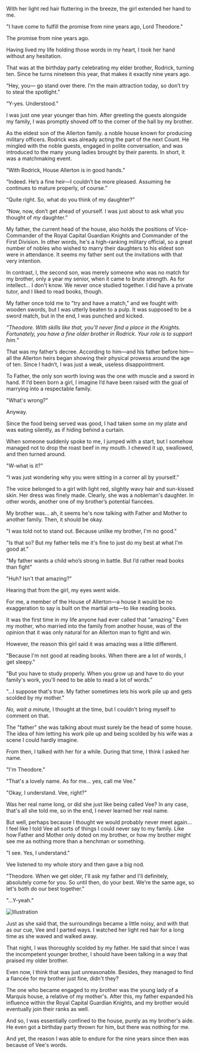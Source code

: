 With her light red hair fluttering in the breeze, the girl extended her hand to me.

"I have come to fulfill the promise from nine years ago, Lord Theodore."

The promise from nine years ago.

Having lived my life holding those words in my heart, I took her hand without any hesitation.

That was at the birthday party celebrating my elder brother, Rodrick, turning ten. Since he turns nineteen this year, that makes it exactly nine years ago.

“Hey, you— go stand over there. I’m the main attraction today, so don’t try to steal the spotlight.”

“Y-yes. Understood.”

I was just one year younger than him. After greeting the guests alongside my family, I was promptly shoved off to the corner of the hall by my brother.

As the eldest son of the Allerton family. a noble house known for producing military officers. Rodrick was already acting the part of the next Count. He mingled with the noble guests, engaged in polite conversation, and was introduced to the many young ladies brought by their parents. In short, it was a matchmaking event.

“With Rodrick, House Allerton is in good hands.”

“Indeed. He’s a fine heir—I couldn’t be more pleased. Assuming he continues to mature properly, of course.”

“Quite right. So, what do you think of my daughter?”

“Now, now, don’t get ahead of yourself. I was just about to ask what you thought of _my_ daughter.”

My father, the current head of the house, also holds the positions of Vice-Commander of the Royal Capital Guardian Knights and Commander of the First Division. In other words, he's a high-ranking military official, so a great number of nobles who wished to marry their daughters to his eldest son were in attendance. It seems my father sent out the invitations with that very intention.

In contrast, I, the second son, was merely someone who was no match for my brother, only a year my senior, when it came to brute strength. As for intellect... I don't know. We never once studied together. I did have a private tutor, and I liked to read books, though.

My father once told me to "try and have a match," and we fought with wooden swords, but I was utterly beaten to a pulp. It was supposed to be a sword match, but in the end, I was punched and kicked.

_“Theodore. With skills like that, you’ll never find a place in the Knights. Fortunately, you have a fine older brother in Rodrick. Your role is to support him.”_

That was my father’s decree. According to him—and his father before him—all the Allerton heirs began showing their physical prowess around the age of ten. Since I hadn’t, I was just a weak, useless disappointment.

To Father, the only son worth loving was the one with muscle and a sword in hand. If I’d been born a girl, I imagine I’d have been raised with the goal of marrying into a respectable family.

"What's wrong?"

Anyway.

Since the food being served was good, I had taken some on my plate and was eating silently, as if hiding behind a curtain.

When someone suddenly spoke to me, I jumped with a start, but I somehow managed not to drop the roast beef in my mouth. I chewed it up, swallowed, and then turned around.

"W-what is it?"

“I was just wondering why you were sitting in a corner all by yourself.”

The voice belonged to a girl with light red, slightly wavy hair and sun-kissed skin. Her dress was finely made. Clearly, she was a nobleman's daughter. In other words, another one of my brother’s potential fiancées.

My brother was... ah, it seems he's now talking with Father and Mother to another family. Then, it should be okay.

"I was told not to stand out. Because unlike my brother, I'm no good."

"Is that so? But my father tells me it's fine to just do my best at what I'm good at."

"My father wants a child who’s strong in battle. But I’d rather read books than fight"

"Huh? Isn't that amazing?"

Hearing that from the girl, my eyes went wide.

For me, a member of the House of Allerton—a house it would be no exaggeration to say is built on the martial arts—to like reading books.

It was the first time in my life anyone had ever called that "amazing." Even my mother, who married into the family from another house, was of the opinion that it was only natural for an Allerton man to fight and win.

However, the reason this girl said it was amazing was a little different.

"Because I'm not good at reading books. When there are a lot of words, I get sleepy."

"But you have to study properly. When you grow up and have to do your family's work, you'll need to be able to read a lot of words."

"...I suppose that's true. My father sometimes lets his work pile up and gets scolded by my mother."

_No, wait a minute,_ I thought at the time, but I couldn't bring myself to comment on that.

The "father" she was talking about must surely be the head of some house. The idea of him letting his work pile up and being scolded by his wife was a scene I could hardly imagine.

From then, I talked with her for a while. During that time, I think I asked her name.

"I'm Theodore."

"That's a lovely name. As for me... yes, call me Vee."

"Okay, I understand. Vee, right?"

Was her real name long, or did she just like being called Vee? In any case, that's all she told me, so in the end, I never learned her real name.

But well, perhaps because I thought we would probably never meet again... I feel like I told Vee all sorts of things I could never say to my family. Like how Father and Mother only doted on my brother, or how my brother might see me as nothing more than a henchman or something.

"I see. Yes, I understand."

Vee listened to my whole story and then gave a big nod.

"Theodore. When we get older, I'll ask my father and I'll definitely, absolutely come for you. So until then, do your best. We're the same age, so let's both do our best together."

"...Y-yeah."

![Illustration](https://i.redd.it/ttk079h1n7hf1.png)

Just as she said that, the surroundings became a little noisy, and with that as our cue, Vee and I parted ways. I watched her light red hair for a long time as she waved and walked away.

That night, I was thoroughly scolded by my father. He said that since I was the incompetent younger brother, I should have been talking in a way that praised my older brother.

Even now, I think that was just unreasonable. Besides, they managed to find a fiancée for my brother just fine, didn't they?

The one who became engaged to my brother was the young lady of a Marquis house, a relative of my mother's. After this, my father expanded his influence within the Royal Capital Guardian Knights, and my brother would eventually join their ranks as well.

And so, I was essentially confined to the house, purely as my brother's aide. He even got a birthday party thrown for him, but there was nothing for me.

And yet, the reason I was able to endure for the nine years since then was because of Vee's words.
